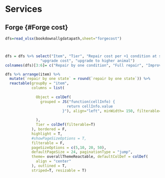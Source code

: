 # Services

## Forge {#Forge cost}

```r
dfs=read_xlsx(bookdownallgdatapath,sheet="forgecost")



dfs = dfs %>% select("Item", "Tier", "Repair cost per +1 condition at smith", "Rep from 1 to Max condition",
                "upgrade cost", "upgrade to higher animal")
colnames(dfs)[3:6]= c("Repair by one condition", "Full repair", "Improvement", "Upgrade by one animal")

dfs %>% arrange(item) %>%
  mutate(`repair by one state` = round(`repair by one state`)) %>%
  reactable(groupBy = "item",
            columns = list(
              
              Object = colDef(
                grouped = JS("function(cellInfo) {
                            return cellInfo.value
                          }"), align="left", minWidth= 150, filterable=T
                
              ),
              Tier = colDef(filterable=T)
            ), bordered = F,
            highlight = T,
            #showPageSizeOptions = T,
            filterable = F,
            pageSizeOptions = c(5,10, 20, 50),
            defaultPageSize = 24, paginationType = "jump",
            theme= overallThemeReactable, defaultColDef = colDef(
              align = "center"
            ), outlined = T,
            striped=T, resizable = T)
```

##
